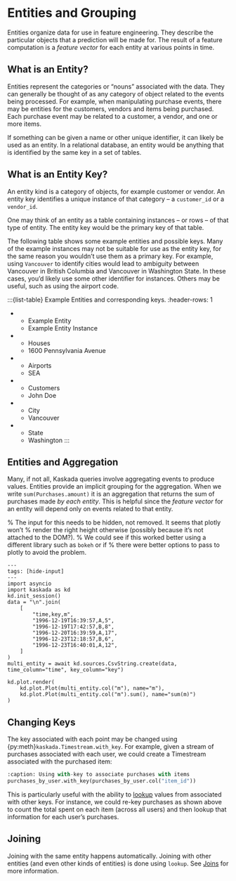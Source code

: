 # Entities and Grouping

Entities organize data for use in feature engineering.
They describe the particular objects that a prediction will be made for.
The result of a feature computation is a _feature vector_ for each entity at various points in time.

## What is an Entity?
Entities represent the categories or "nouns" associated with the data.
They can generally be thought of as any category of object related to the events being processed.
For example, when manipulating purchase events, there may be entities for the customers, vendors and items being purchased.
Each purchase event may be related to a customer, a vendor, and one or more items.

If something can be given a name or other unique identifier, it can likely be used as an entity.
In a relational database, an entity would be anything that is identified by the same key in a set of tables.

## What is an Entity Key?
An entity kind is a category of objects, for example customer or vendor.
An entity key identifies a unique instance of that category -- a `customer_id` or a `vendor_id`.

One may think of an entity as a table containing instances -- or rows -- of that type of entity.
The entity key would be the primary key of that table.

The following table shows some example entities and possible keys.
Many of the example instances may not be suitable for use as the entity key, for the same reason you wouldn't use them as a primary key.
For example, using `Vancouver` to identify cities would lead to ambiguity between Vancouver in British Columbia and Vancouver in Washington State.
In these cases, you'd likely use some other identifier for instances.
Others may be useful, such as using the airport code.

:::{list-table} Example Entities and corresponding keys.
:header-rows: 1

* - Example Entity
  - Example Entity Instance
* - Houses
  - 1600 Pennsylvania Avenue
* - Airports
  - SEA
* - Customers
  - John Doe
* - City
  - Vancouver
* - State
  - Washington
:::

## Entities and Aggregation

Many, if not all, Kaskada queries involve aggregating events to produce values.
Entities provide an implicit grouping for the aggregation.
When we write `sum(Purchases.amount)` it is an aggregation that returns the sum of purchases made _by each entity_.
This is helpful since the _feature vector_ for an entity will depend only on events related to that entity.

% The input for this needs to be hidden, not removed. It seems that plotly won't
% render the right height otherwise (possibly because it's not attached to the DOM?).
% We could see if this worked better using a different library such as `bokeh` or if
% there were better options to pass to plotly to avoid the problem.
```
---
tags: [hide-input]
---
import asyncio
import kaskada as kd
kd.init_session()
data = "\n".join(
    [
        "time,key,m",
        "1996-12-19T16:39:57,A,5",
        "1996-12-19T17:42:57,B,8",
        "1996-12-20T16:39:59,A,17",
        "1996-12-23T12:18:57,B,6",
        "1996-12-23T16:40:01,A,12",
    ]
)
multi_entity = await kd.sources.CsvString.create(data, time_column="time", key_column="key")

kd.plot.render(
    kd.plot.Plot(multi_entity.col("m"), name="m"),
    kd.plot.Plot(multi_entity.col("m").sum(), name="sum(m)")
)
```


## Changing Keys

The key associated with each point may be changed using {py:meth}`kaskada.Timestream.with_key`.
For example, given a stream of purchases associated with each user, we could create a Timestream associated with the purchased item:

```python
:caption: Using with-key to associate purchases with items
purchases_by_user.with_key(purchases_by_user.col("item_id"))
```

This is particularly useful with the ability to [lookup](joins.md#explicit-lookups) values from associated with other keys.
For instance, we could re-key purchases as shown above to count the total spent on each item (across all users) and then lookup that information for each user's purchases.

## Joining

Joining with the same entity happens automatically.
Joining with other entities (and even other kinds of entities) is done using `lookup`.
See [Joins](joins.md) for more information.